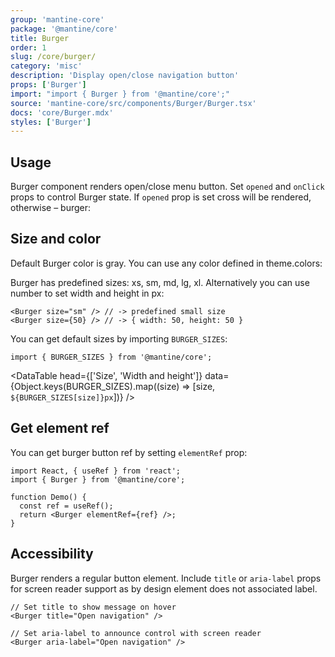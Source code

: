 ```yaml
---
group: 'mantine-core'
package: '@mantine/core'
title: Burger
order: 1
slug: /core/burger/
category: 'misc'
description: 'Display open/close navigation button'
props: ['Burger']
import: "import { Burger } from '@mantine/core';"
source: 'mantine-core/src/components/Burger/Burger.tsx'
docs: 'core/Burger.mdx'
styles: ['Burger']
---
```



## Usage

Burger component renders open/close menu button.
Set `opened` and `onClick` props to control Burger state.
If `opened` prop is set cross will be rendered, otherwise – burger:

<Demo data={BurgerDemos.usage} />

## Size and color

Default Burger color is gray.
You can use any color defined in <GatsbyLink to="/pages/theming/#colors">theme.colors</GatsbyLink>:

<Demo data={BurgerDemos.configurator} />

Burger has predefined sizes: xs, sm, md, lg, xl.
Alternatively you can use number to set width and height in px:

```tsx
<Burger size="sm" /> // -> predefined small size
<Burger size={50} /> // -> { width: 50, height: 50 }
```

You can get default sizes by importing `BURGER_SIZES`:

```tsx
import { BURGER_SIZES } from '@mantine/core';
```

<DataTable
  head={['Size', 'Width and height']}
  data={Object.keys(BURGER_SIZES).map((size) => [size, `${BURGER_SIZES[size]}px`])}
/>

## Get element ref

You can get burger button ref by setting `elementRef` prop:

```tsx
import React, { useRef } from 'react';
import { Burger } from '@mantine/core';

function Demo() {
  const ref = useRef();
  return <Burger elementRef={ref} />;
}
```

## Accessibility

Burger renders a regular button element.
Include `title` or `aria-label` props for screen reader support
as by design element does not associated label.

```tsx
// Set title to show message on hover
<Burger title="Open navigation" />

// Set aria-label to announce control with screen reader
<Burger aria-label="Open navigation" />
```
